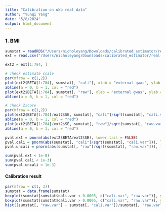 ```yaml
---
title: "Calibration on ukb real data"
author: "Yunqi Yang"
date: "5/8/2024"
output: html_document
---
```


### 1. BMI

```r
sumstat = readRDS("/Users/nicholeyang/Downloads/calibrated_estimator/real-data-analysis/calibration_bmi.rds")
ext = read.csv("/Users/nicholeyang/Downloads/calibrated_estimator/real-data-analysis/combined_bmi.linear", sep = "\t")
```

```r
ext2 = ext[1:784, ]
```

```r
# check estimate scale
par(mfrow = c(1,2))
plot(ext2$BETA[1:784], sumstat[, "cali"], xlab = "external gwas", ylab = "calibrated estimator")
abline(a = 0, b = 1, col = "red")
plot(ext2$BETA[1:784], sumstat[, "raw"], xlab = "external gwas", ylab = "uncalibrated estimator")
abline(a = 0, b = 1, col = "red")
```
```r
# check Zscore
par(mfrow = c(1,2))
plot(ext2$BETA[1:784]/ext2$SE, sumstat[, "cali"]/sqrt(sumstat[, "cali.var"]), xlab = "external gwas", ylab = "calibrated estimator")
abline(a = 0, b = 1, col = "red")
plot(ext2$BETA[1:784]/ext2$SE, sumstat[, "raw"]/sqrt(sumstat[, "raw.var"]), xlab = "external gwas", ylab = "uncalibrated estimator")
abline(a = 0, b = 1, col = "red")

```



```r
pval.ext = pnorm(abs(ext2$BETA/ext2$SE), lower.tail = FALSE)
pval.cali = pnorm(abs(sumstat[, "cali"]/sqrt(sumstat[, "cali.var"])), lower.tail = FALSE)
pval.uncali = pnorm(abs(sumstat[, "raw"]/sqrt(sumstat[, "raw.var"])), lower.tail = FALSE)
```


```r
sum(pval.ext < 1e-8)
sum(pval.cali < 1e-3)
sum(pval.uncali < 1e-3)
```

#### Calibration result

```r

par(mfrow = c(1, 3))
sumstat = data.frame(sumstat)
boxplot(sumstat[sumstat$cali.var < 0.0005, c("cali.var", "raw.var")], ylab = "variance")
boxplot(sumstat[sumstat$cali.var > 0.0005, c("cali.var", "raw.var")], ylab = "variance")
hist((sumstat[, "raw.var"] - sumstat[, "cali.var"])/sumstat[, "raw.var"], main = "variance reduction", xlab = "")
```



